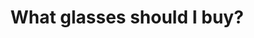 ---
title: 'What glasses should I buy?'
description: 'finding the glasses that make me look best using statistically significant ratings from strangers'
publishDate: '2024 Mar 5'
lastUpdateDate: ''
heroImagePath: '/placeholder.jpg'
draft: true
---